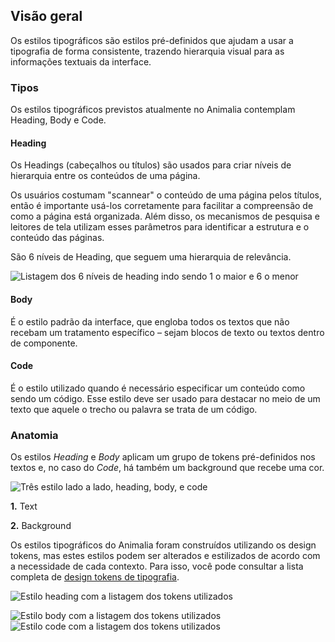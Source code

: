 
## Visão geral

Os estilos tipográficos são estilos pré-definidos que ajudam a usar a tipografia de forma consistente, trazendo hierarquia visual para as informações textuais da interface.

### Tipos

Os estilos tipográficos previstos atualmente no Animalia contemplam Heading, Body e Code.

#### Heading

Os Headings (cabeçalhos ou títulos) são usados para criar níveis de hierarquia entre os conteúdos de uma página.

Os usuários costumam "scannear" o conteúdo de uma página pelos títulos, então é importante usá-los corretamente para facilitar a compreensão de como a página está organizada. Além disso, os mecanismos de pesquisa e leitores de tela utilizam esses parâmetros para identificar a estrutura e o conteúdo das páginas.

São 6 níveis de Heading, que seguem uma hierarquia de relevância.

<img
  src={HeadingSizes}
  alt="Listagem dos 6 níveis de heading indo sendo 1 o maior e 6 o menor"
/>

#### Body

É o estilo padrão da interface, que engloba todos os textos que não recebam um tratamento específico – sejam blocos de texto ou textos dentro de componente.

#### Code

É o estilo utilizado quando é necessário especificar um conteúdo como sendo um código. Esse estilo deve ser usado para destacar no meio de um texto que aquele o trecho ou palavra se trata de um código.

### Anatomia

Os estilos _Heading_ e _Body_ aplicam um grupo de tokens pré-definidos nos textos e, no caso do _Code_, há também um background que recebe uma cor.

<img src={StyleAnatomy} alt="Três estilo lado a lado, heading, body, e code" />

**1.** Text

**2.** Background

Os estilos tipográficos do Animalia foram construídos utilizando os design tokens, mas estes estilos podem ser alterados e estilizados de acordo com a necessidade de cada contexto. Para isso, você pode consultar a lista completa de [design tokens de tipografia](?path=/docs/guia-de-estilo-tipografia-design-tokens--page).

<img
  src={HeadingToken}
  alt="Estilo heading com a listagem dos tokens utilizados"
/>

<img src={BodyToken} alt="Estilo body com a listagem dos tokens utilizados" />

<img src={CodeToken} alt="Estilo code com a listagem dos tokens utilizados" />
